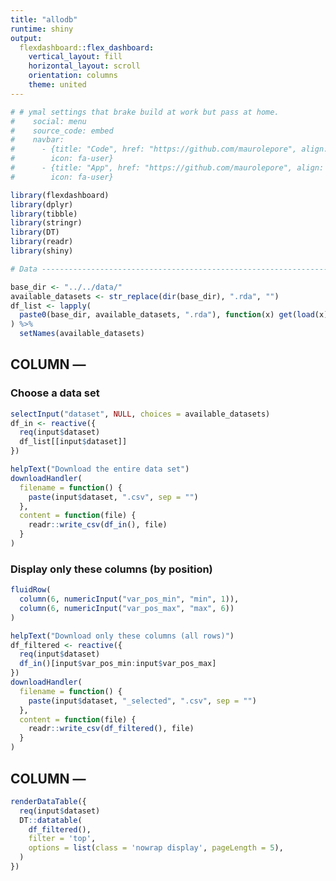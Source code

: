```yaml
---
title: "allodb"
runtime: shiny
output:
  flexdashboard::flex_dashboard:
    vertical_layout: fill
    horizontal_layout: scroll
    orientation: columns
    theme: united
---
```


```r
# # ymal settings that brake build at work but pass at home.
#    social: menu
#    source_code: embed
#    navbar:
#      - {title: "Code", href: "https://github.com/maurolepore", align: right, 
#        icon: fa-user}
#      - {title: "App", href: "https://github.com/maurolepore", align: right, 
#        icon: fa-user}
```

```r
library(flexdashboard)
library(dplyr)
library(tibble)
library(stringr)
library(DT)
library(readr)
library(shiny)

# Data --------------------------------------------------------------------

base_dir <- "../../data/"
available_datasets <- str_replace(dir(base_dir), ".rda", "")
df_list <- lapply(
  paste0(base_dir, available_datasets, ".rda"), function(x) get(load(x))
) %>% 
  setNames(available_datasets)
```

COLUMN --- {data-width=100}
------------------------------------------------------------------------

### Choose a data set {data-height=5}

```r
selectInput("dataset", NULL, choices = available_datasets)
df_in <- reactive({
  req(input$dataset)
  df_list[[input$dataset]]
})
```

```r
helpText("Download the entire data set")
downloadHandler(
  filename = function() {
    paste(input$dataset, ".csv", sep = "")
  },
  content = function(file) {
    readr::write_csv(df_in(), file)
  }
)
```

### Display only these columns (by position) {data-height=20}

```r
fluidRow(
  column(6, numericInput("var_pos_min", "min", 1)),
  column(6, numericInput("var_pos_max", "max", 6))
)
```

```r
helpText("Download only these columns (all rows)")
df_filtered <- reactive({
  req(input$dataset)
  df_in()[input$var_pos_min:input$var_pos_max]
})
downloadHandler(
  filename = function() {
    paste(input$dataset, "_selected", ".csv", sep = "")
  },
  content = function(file) {
    readr::write_csv(df_filtered(), file)
  }
)
```

COLUMN --- {data-width=300}
------------------------------------------------------------------------

```r
renderDataTable({
  req(input$dataset)
  DT::datatable(
    df_filtered(),
    filter = 'top',
    options = list(class = 'nowrap display', pageLength = 5),
  )
})
```


